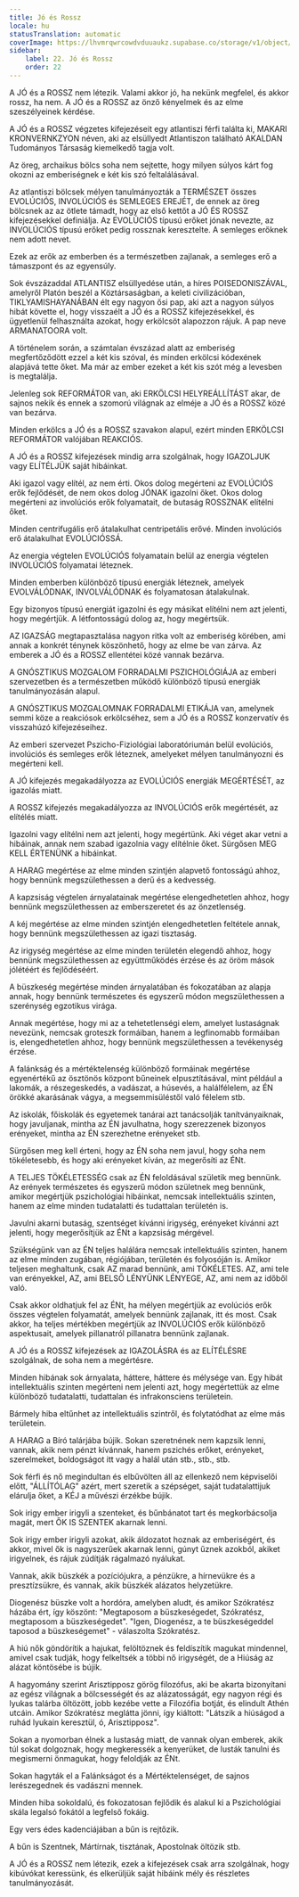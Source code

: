 ```yaml
---
title: Jó és Rossz
locale: hu
statusTranslation: automatic
coverImage: https://lhvmrqwrcowdvduuaukz.supabase.co/storage/v1/object/public/strapi-uploads/small_cover-educacion-fundamental.webp-2d51a7828a2b1309555be27f7e2a61a0.webp
sidebar:
    label: 22. Jó és Rossz
    order: 22
---
```

A JÓ és a ROSSZ nem létezik. Valami akkor jó, ha nekünk megfelel, és akkor rossz, ha nem. A JÓ és a ROSSZ az önző kényelmek és az elme szeszélyeinek kérdése.

A JÓ és a ROSSZ végzetes kifejezéseit egy atlantiszi férfi találta ki, MAKARI KRONVERNKZYON néven, aki az elsüllyedt Atlantiszon található AKALDAN Tudományos Társaság kiemelkedő tagja volt.

Az öreg, archaikus bölcs soha nem sejtette, hogy milyen súlyos kárt fog okozni az emberiségnek e két kis szó feltalálásával.

Az atlantiszi bölcsek mélyen tanulmányozták a TERMÉSZET összes EVOLÚCIÓS, INVOLÚCIÓS és SEMLEGES EREJÉT, de ennek az öreg bölcsnek az az ötlete támadt, hogy az első kettőt a JÓ ÉS ROSSZ kifejezésekkel definiálja. Az EVOLÚCIÓS típusú erőket jónak nevezte, az INVOLÚCIÓS típusú erőket pedig rossznak keresztelte. A semleges erőknek nem adott nevet.

Ezek az erők az emberben és a természetben zajlanak, a semleges erő a támaszpont és az egyensúly.

Sok évszázaddal ATLANTISZ elsüllyedése után, a híres POISEDONISZÁVAL, amelyről Platón beszél a Köztársaságban, a keleti civilizációban, TIKLYAMISHAYANÁBAN élt egy nagyon ősi pap, aki azt a nagyon súlyos hibát követte el, hogy visszaélt a JÓ és a ROSSZ kifejezésekkel, és ügyetlenül felhasználta azokat, hogy erkölcsöt alapozzon rájuk. A pap neve ARMANATOORA volt.

A történelem során, a számtalan évszázad alatt az emberiség megfertőződött ezzel a két kis szóval, és minden erkölcsi kódexének alapjává tette őket. Ma már az ember ezeket a két kis szót még a levesben is megtalálja.

Jelenleg sok REFORMÁTOR van, aki ERKÖLCSI HELYREÁLLÍTÁST akar, de sajnos nekik és ennek a szomorú világnak az elméje a JÓ és a ROSSZ közé van bezárva.

Minden erkölcs a JÓ és a ROSSZ szavakon alapul, ezért minden ERKÖLCSI REFORMÁTOR valójában REAKCIÓS.

A JÓ és a ROSSZ kifejezések mindig arra szolgálnak, hogy IGAZOLJUK vagy ELÍTÉLJÜK saját hibáinkat.

Aki igazol vagy elítél, az nem érti. Okos dolog megérteni az EVOLÚCIÓS erők fejlődését, de nem okos dolog JÓNAK igazolni őket. Okos dolog megérteni az involúciós erők folyamatait, de butaság ROSSZNAK elítélni őket.

Minden centrifugális erő átalakulhat centripetális erővé. Minden involúciós erő átalakulhat EVOLÚCIÓSSÁ.

Az energia végtelen EVOLÚCIÓS folyamatain belül az energia végtelen INVOLÚCIÓS folyamatai léteznek.

Minden emberben különböző típusú energiák léteznek, amelyek EVOLVÁLÓDNAK, INVOLVÁLÓDNAK és folyamatosan átalakulnak.

Egy bizonyos típusú energiát igazolni és egy másikat elítélni nem azt jelenti, hogy megértjük. A létfontosságú dolog az, hogy megértsük.

AZ IGAZSÁG megtapasztalása nagyon ritka volt az emberiség körében, ami annak a konkrét ténynek köszönhető, hogy az elme be van zárva. Az emberek a JÓ és a ROSSZ ellentétei közé vannak bezárva.

A GNÓSZTIKUS MOZGALOM FORRADALMI PSZICHOLÓGIÁJA az emberi szervezetben és a természetben működő különböző típusú energiák tanulmányozásán alapul.

A GNÓSZTIKUS MOZGALOMNAK FORRADALMI ETIKÁJA van, amelynek semmi köze a reakciósok erkölcséhez, sem a JÓ és a ROSSZ konzervatív és visszahúzó kifejezéseihez.

Az emberi szervezet Pszicho-Fiziológiai laboratóriumán belül evolúciós, involúciós és semleges erők léteznek, amelyeket mélyen tanulmányozni és megérteni kell.

A JÓ kifejezés megakadályozza az EVOLÚCIÓS energiák MEGÉRTÉSÉT, az igazolás miatt.

A ROSSZ kifejezés megakadályozza az INVOLÚCIÓS erők megértését, az elítélés miatt.

Igazolni vagy elítélni nem azt jelenti, hogy megértünk. Aki véget akar vetni a hibáinak, annak nem szabad igazolnia vagy elítélnie őket. Sürgősen MEG KELL ÉRTENÜNK a hibáinkat.

A HARAG megértése az elme minden szintjén alapvető fontosságú ahhoz, hogy bennünk megszülethessen a derű és a kedvesség.

A kapzsiság végtelen árnyalatainak megértése elengedhetetlen ahhoz, hogy bennünk megszülethessen az emberszeretet és az önzetlenség.

A kéj megértése az elme minden szintjén elengedhetetlen feltétele annak, hogy bennünk megszülethessen az igazi tisztaság.

Az irigység megértése az elme minden területén elegendő ahhoz, hogy bennünk megszülethessen az együttműködés érzése és az öröm mások jólétéért és fejlődéséért.

A büszkeség megértése minden árnyalatában és fokozatában az alapja annak, hogy bennünk természetes és egyszerű módon megszülethessen a szerénység egzotikus virága.

Annak megértése, hogy mi az a tehetetlenségi elem, amelyet lustaságnak nevezünk, nemcsak groteszk formáiban, hanem a legfinomabb formáiban is, elengedhetetlen ahhoz, hogy bennünk megszülethessen a tevékenység érzése.

A falánkság és a mértéktelenség különböző formáinak megértése egyenértékű az ösztönös központ bűneinek elpusztításával, mint például a lakomák, a részegeskedés, a vadászat, a húsevés, a halálfélelem, az ÉN örökké akarásának vágya, a megsemmisüléstől való félelem stb.

Az iskolák, főiskolák és egyetemek tanárai azt tanácsolják tanítványaiknak, hogy javuljanak, mintha az ÉN javulhatna, hogy szerezzenek bizonyos erényeket, mintha az ÉN szerezhetne erényeket stb.

Sürgősen meg kell érteni, hogy az ÉN soha nem javul, hogy soha nem tökéletesebb, és hogy aki erényeket kíván, az megerősíti az ÉNt.

A TELJES TÖKÉLETESSÉG csak az ÉN feloldásával születik meg bennünk. Az erények természetes és egyszerű módon születnek meg bennünk, amikor megértjük pszichológiai hibáinkat, nemcsak intellektuális szinten, hanem az elme minden tudatalatti és tudattalan területén is.

Javulni akarni butaság, szentséget kívánni irigység, erényeket kívánni azt jelenti, hogy megerősítjük az ÉNt a kapzsiság mérgével.

Szükségünk van az ÉN teljes halálára nemcsak intellektuális szinten, hanem az elme minden zugában, régiójában, területén és folyosóján is. Amikor teljesen meghaltunk, csak AZ marad bennünk, ami TÖKÉLETES. AZ, ami tele van erényekkel, AZ, ami BELSŐ LÉNYÜNK LÉNYEGE, AZ, ami nem az időből való.

Csak akkor oldhatjuk fel az ÉNt, ha mélyen megértjük az evolúciós erők összes végtelen folyamatát, amelyek bennünk zajlanak, itt és most. Csak akkor, ha teljes mértékben megértjük az INVOLÚCIÓS erők különböző aspektusait, amelyek pillanatról pillanatra bennünk zajlanak.

A JÓ és a ROSSZ kifejezések az IGAZOLÁSRA és az ELÍTÉLÉSRE szolgálnak, de soha nem a megértésre.

Minden hibának sok árnyalata, háttere, háttere és mélysége van. Egy hibát intellektuális szinten megérteni nem jelenti azt, hogy megértettük az elme különböző tudatalatti, tudattalan és infrakonsciens területein.

Bármely hiba eltűnhet az intellektuális szintről, és folytatódhat az elme más területein.

A HARAG a Bíró talárjába bújik. Sokan szeretnének nem kapzsik lenni, vannak, akik nem pénzt kívánnak, hanem pszichés erőket, erényeket, szerelmeket, boldogságot itt vagy a halál után stb., stb., stb.

Sok férfi és nő megindultan és elbűvölten áll az ellenkező nem képviselői előtt, "ÁLLÍTÓLAG" azért, mert szeretik a szépséget, saját tudatalattijuk elárulja őket, a KÉJ a művészi érzékbe bújik.

Sok irigy ember irigyli a szenteket, és bűnbánatot tart és megkorbácsolja magát, mert ŐK IS SZENTEK akarnak lenni.

Sok irigy ember irigyli azokat, akik áldozatot hoznak az emberiségért, és akkor, mivel ők is nagyszerűek akarnak lenni, gúnyt űznek azokból, akiket irigyelnek, és rájuk zúdítják rágalmazó nyálukat.

Vannak, akik büszkék a pozíciójukra, a pénzükre, a hírnevükre és a presztízsükre, és vannak, akik büszkék alázatos helyzetükre.

Diogenész büszke volt a hordóra, amelyben aludt, és amikor Szókratész házába ért, így köszönt: "Megtaposom a büszkeségedet, Szókratész, megtaposom a büszkeségedet". "Igen, Diogenész, a te büszkeségeddel taposod a büszkeségemet" - válaszolta Szókratész.

A hiú nők göndörítik a hajukat, felöltöznek és feldíszítik magukat mindennel, amivel csak tudják, hogy felkeltsék a többi nő irigységét, de a Hiúság az alázat köntösébe is bújik.

A hagyomány szerint Arisztipposz görög filozófus, aki be akarta bizonyítani az egész világnak a bölcsességét és az alázatosságát, egy nagyon régi és lyukas talárba öltözött, jobb kezébe vette a Filozófia botját, és elindult Athén utcáin. Amikor Szókratész meglátta jönni, így kiáltott: "Látszik a hiúságod a ruhád lyukain keresztül, ó, Arisztipposz".

Sokan a nyomorban élnek a lustaság miatt, de vannak olyan emberek, akik túl sokat dolgoznak, hogy megkeressék a kenyerüket, de lusták tanulni és megismerni önmagukat, hogy feloldják az ÉNt.

Sokan hagyták el a Falánkságot és a Mértéktelenséget, de sajnos lerészegednek és vadászni mennek.

Minden hiba sokoldalú, és fokozatosan fejlődik és alakul ki a Pszichológiai skála legalsó fokától a legfelső fokáig.

Egy vers édes kadenciájában a bűn is rejtőzik.

A bűn is Szentnek, Mártírnak, tisztának, Apostolnak öltözik stb.

A JÓ és a ROSSZ nem létezik, ezek a kifejezések csak arra szolgálnak, hogy kibúvókat keressünk, és elkerüljük saját hibáink mély és részletes tanulmányozását.

